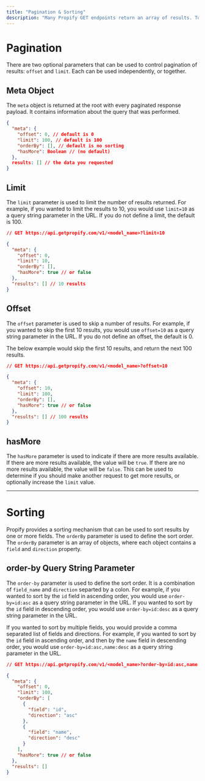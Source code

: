 ```yaml
---
title: "Pagination & Sorting"
description: "Many Propify GET endpoints return an array of results. To make it easier to work with these results, we provide standard pagination and sorting options to be used in the query string."
---
```


# Pagination
There are two optional parameters that can be used to control pagination of results: `offset` and `limit`. Each can be used independently, or together.

## Meta Object
The `meta` object is returned at the root with every paginated response payload. It contains information about the query that was performed.

```json Example meta object
{
  "meta": {
    "offset": 0, // default is 0
    "limit": 100, // default is 100
    "orderBy": [], // default is no sorting
    "hasMore": Boolean // (no default)
  },
  results: [] // the data you requested
}
```

## Limit
The `limit` parameter is used to limit the number of results returned. For example, if you wanted to limit the results to 10, you would use `limit=10` as a query string parameter in the URL. If you do not define a limit, the default is 100.

```json Example use of limit
// GET https://api.getpropify.com/v1/<model_name>?limit=10

{
  "meta": {
    "offset": 0,
    "limit": 10,
    "orderBy": [],
    "hasMore": true // or false
  },
  "results": [] // 10 results
}
```

## Offset
The `offset` parameter is used to skip a number of results. For example, if you wanted to skip the first 10 results, you would use `offset=10` as a query string parameter in the URL. If you do not define an offset, the default is 0.

The below example would skip the first 10 results, and return the next 100 results.

```json Example use of offset
// GET https://api.getpropify.com/v1/<model_name>?offset=10

{
  "meta": {
    "offset": 10,
    "limit": 100,
    "orderBy": [],
    "hasMore": true // or false
  },
  "results": [] // 100 results
}
```

## hasMore
The `hasMore` parameter is used to indicate if there are more results available. If there are more results available, the value will be `true`. If there are no more results available, the value will be `false`. This can be used to determine if you should make another request to get more results, or optionally increase the `limit` value.

---

# Sorting
Propify provides a sorting mechanism that can be used to sort results by one or more fields. The `orderBy` parameter is used to define the sort order. The `orderBy` parameter is an array of objects, where each object contains a `field` and `direction` property.

## order-by Query String Parameter
The `order-by` parameter is used to define the sort order. It is a combination of `field_name` and `direction` separted by a colon. For example, if you wanted to sort by the `id` field in ascending order, you would use `order-by=id:asc` as a query string parameter in the URL. If you wanted to sort by the `id` field in descending order, you would use `order-by=id:desc` as a query string parameter in the URL.

If you wanted to sort by multiple fields, you would provide a comma separated list of fields and directions. For example, if you wanted to sort by the `id` field in ascending order, and then by the `name` field in descending order, you would use `order-by=id:asc,name:desc` as a query string parameter in the URL.

```json Example use of order-by
// GET https://api.getpropify.com/v1/<model_name>?order-by=id:asc,name:desc

{
  "meta": {
    "offset": 0,
    "limit": 100,
    "orderBy": [
      {
        "field": "id",
        "direction": "asc"
      },
      {
        "field": "name",
        "direction": "desc"
      }
    ],
    "hasMore": true // or false
  },
  "results": []
}
```